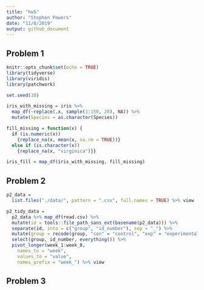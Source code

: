 ```yaml
---
title: "hw5"
author: "Stephen Powers"
date: "11/8/2019"
output: github_document
---
```


## Problem 1 


```r
knitr::opts_chunk$set(echo = TRUE)
library(tidyverse)
library(viridis)
library(patchwork)
```


```r
set.seed(10)

iris_with_missing = iris %>% 
  map_df(~replace(.x, sample(1:150, 20), NA)) %>%
  mutate(Species = as.character(Species))
```

```r
fill_missing = function(x) {
  if (is.numeric(x)) 
    {replace_na(x, mean(x, na.rm = TRUE))} 
  else if (is.character(x)) 
    {replace_na(x, "virginica")}}

iris_fill = map_df(iris_with_missing, fill_missing)
```

## Problem 2 

```r
p2_data = 
  list.files("./data/", pattern = ".csv", full.names = TRUE) %>% view
```

```r
p2_tidy_data = 
  p2_data %>% map_df(read.csv) %>% 
  mutate(id = tools::file_path_sans_ext(basename(p2_data))) %>% 
  separate(id, into = c("group", "id_number"), sep = "_") %>% 
  mutate(group = recode(group, "con" = "control", "exp" = "experimental")) %>% 
  select(group, id_number, everything()) %>% 
  pivot_longer(week_1:week_8,
    names_to = "week",
    values_to = "value",
    names_prefix = "week_") %>% view
```


## Problem 3 



